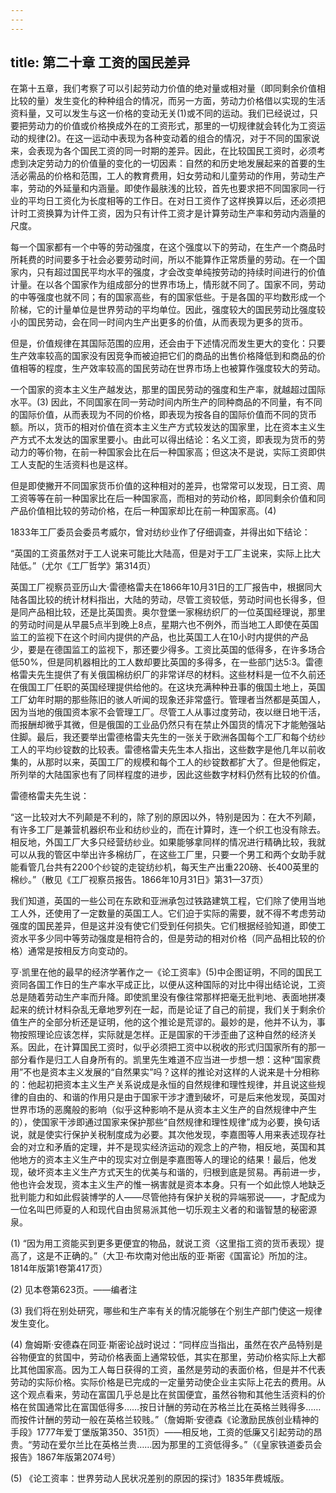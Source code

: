 ```yaml
---
---
---
```

title: 第二十章 工资的国民差异
---



在第十五章，我们考察了可以引起劳动力价值的绝对量或相对量（即同剩余价值相比较的量）发生变化的种种组合的情况，而另一方面，劳动力价格借以实现的生活资料量，又可以发生与这一价格的变动无关(1)或不同的运动。我们已经说过，只要把劳动力的价值或价格换成外在的工资形式，那里的一切规律就会转化为工资运动的规律(2)。在这一运动中表现为各种变动着的组合的情况，对于不同的国家说来，会表现为各个国民工资的同一时期的差异。因此，在比较国民工资时，必须考虑到决定劳动力的价值量的变化的一切因素：自然的和历史地发展起来的首要的生活必需品的价格和范围，工人的教育费用，妇女劳动和儿童劳动的作用，劳动生产率，劳动的外延量和内涵量。即使作最肤浅的比较，首先也要求把不同国家同一行业的平均日工资化为长度相等的工作日。在对日工资作了这样换算以后，还必须把计时工资换算为计件工资，因为只有计件工资才是计算劳动生产率和劳动内涵量的尺度。

每一个国家都有一个中等的劳动强度，在这个强度以下的劳动，在生产一个商品时所耗费的时间要多于社会必要劳动时间，所以不能算作正常质量的劳动。在一个国家内，只有超过国民平均水平的强度，才会改变单纯按劳动的持续时间进行的价值计量。在以各个国家作为组成部分的世界市场上，情形就不同了。国家不同，劳动的中等强度也就不同；有的国家高些，有的国家低些。于是各国的平均数形成一个阶梯，它的计量单位是世界劳动的平均单位。因此，强度较大的国民劳动比强度较小的国民劳动，会在同一时间内生产出更多的价值，从而表现为更多的货币。

但是，价值规律在其国际范围的应用，还会由于下述情况而发生更大的变化：只要生产效率较高的国家没有因竞争而被迫把它们的商品的出售价格降低到和商品的价值相等的程度，生产效率较高的国民劳动在世界市场上也被算作强度较大的劳动。

一个国家的资本主义生产越发达，那里的国民劳动的强度和生产率，就越超过国际水平。(3) 因此，不同国家在同一劳动时间内所生产的同种商品的不同量，有不同的国际价值，从而表现为不同的价格，即表现为按各自的国际价值而不同的货币额。所以，货币的相对价值在资本主义生产方式较发达的国家里，比在资本主义生产方式不太发达的国家里要小。由此可以得出结论：名义工资，即表现为货币的劳动力的等价物，在前一种国家会比在后一种国家高；但这决不是说，实际工资即供工人支配的生活资料也是这样。

但是即使撇开不同国家货币价值的这种相对的差异，也常常可以发现，日工资、周工资等等在前一种国家比在后一种国家高，而相对的劳动价格，即同剩余价值和同产品价值相比较的劳动价格，在后一种国家却比在前一种国家高。(4)

1833年工厂委员会委员考威尔，曾对纺纱业作了仔细调查，并得出如下结论：

“英国的工资虽然对于工人说来可能比大陆高，但是对于工厂主说来，实际上比大陆低。”（尤尔《工厂哲学》第314页）

英国工厂视察员亚历山大·雷德格雷夫在1866年10月31日的工厂报告中，根据同大陆各国比较的统计材料指出，大陆的劳动，尽管工资较低，劳动时间也长得多，但是同产品相比较，还是比英国贵。奥尔登堡一家棉纺织厂的一位英国经理说，那里的劳动时间是从早晨5点半到晚上8点，星期六也不例外，而当地工人即使在英国监工的监视下在这个时间内提供的产品，也比英国工人在10小时内提供的产品少，要是在德国监工的监视下，那还要少得多。工资比英国的低得多，在许多场合低50%，但是同机器相比的工人数却要比英国的多得多，在一些部门达5∶3。雷德格雷夫先生提供了有关俄国棉纺织厂的非常详尽的材料。这些材料是一位不久前还在俄国工厂任职的英国经理提供给他的。在这块充满种种丑事的俄国土地上，英国工厂幼年时期的那些陈旧的骇人听闻的现象还非常盛行。管理者当然都是英国人，因为当地的俄国资本家不会管理工厂。尽管工人从事过度劳动，夜以继日地干活，而报酬却微乎其微，但是俄国的工业品仍然只有在禁止外国货的情况下才能勉强站住脚。最后，我还要举出雷德格雷夫先生的一张关于欧洲各国每个工厂和每个纺纱工人的平均纱锭数的比较表。雷德格雷夫先生本人指出，这些数字是他几年以前收集的，从那时以来，英国工厂的规模和每个工人的纱锭数都扩大了。但是他假定，所列举的大陆国家也有了同样程度的进步，因此这些数字材料仍然有比较的价值。





雷德格雷夫先生说：

“这一比较对大不列颠是不利的，除了别的原因以外，特别是因为：在大不列颠，有许多工厂是兼营机器织布业和纺纱业的，而在计算时，连一个织工也没有除去。相反地，外国工厂大多只经营纺纱业。如果能够拿同样的情况进行精确比较，我就可以从我的管区中举出许多棉纺厂，在这些工厂里，只要一个男工和两个女助手就能看管几台共有2200个纱锭的走锭纺纱机，每天生产出重220磅、长400英里的棉纱。”（散见《工厂视察员报告。1866年10月31日》第31—37页）

我们知道，英国的一些公司在东欧和亚洲承包过铁路建筑工程，它们除了使用当地工人外，还使用了一定数量的英国工人。它们迫于实际的需要，就不得不考虑劳动强度的国民差异，但是这并没有使它们受到任何损失。它们根据经验知道，即使工资水平多少同中等劳动强度是相符合的，但是劳动的相对价格（同产品相比较的价格）通常是按相反方向变动的。

亨·凯里在他的最早的经济学著作之一《论工资率》(5)中企图证明，不同的国民工资同各国工作日的生产率水平成正比，以便从这种国际的对比中得出结论说，工资总是随着劳动生产率而升降。即使凯里没有像往常那样把毫无批判地、表面地拼凑起来的统计材料杂乱无章地罗列在一起，而是论证了自己的前提，我们关于剩余价值生产的全部分析还是证明，他的这个推论是荒谬的。最妙的是，他并不认为，事物按照理论应该怎样，实际就是怎样。正是国家的干涉歪曲了这种自然的经济关系。因此，在计算国民工资时，似乎必须把工资中以税收的形式归国家所有的那一部分看作是归工人自身所有的。凯里先生难道不应当进一步想一想：这种“国家费用”不也是资本主义发展的“自然果实”吗？这样的推论对这样的人说来是十分相称的：他起初把资本主义生产关系说成是永恒的自然规律和理性规律，并且说这些规律的自由的、和谐的作用只是由于国家干涉才遭到破坏，可是后来他发现，英国对世界市场的恶魔般的影响（似乎这种影响不是从资本主义生产的自然规律中产生的），使国家干涉即通过国家来保护那些“自然规律和理性规律”成为必要，换句话说，就是使实行保护关税制度成为必要。其次他发现，李嘉图等人用来表述现存社会的对立和矛盾的定理，并不是现实经济运动的观念上的产物，相反地，英国和其他地方的资本主义生产中的现实对立倒是李嘉图等人的理论的结果！最后，他发现，破坏资本主义生产方式天生的优美与和谐的，归根到底是贸易。再前进一步，他也许会发现，资本主义生产的惟一祸害就是资本本身。只有一个如此惊人地缺乏批判能力和如此假装博学的人——尽管他持有保护关税的异端邪说——，才配成为一位名叫巴师夏的人和现代自由贸易派其他一切乐观主义者的和谐智慧的秘密源泉。

(1) “因为用工资能买到更多更便宜的物品，就说工资〈这里指工资的货币表现〉提高了，这是不正确的。”（大卫·布坎南对他出版的亚·斯密《国富论》所加的注。1814年版第1卷第417页）

(2) 见本卷第623页。——编者注

(3) 我们将在别处研究，哪些和生产率有关的情况能够在个别生产部门使这一规律发生变化。

(4) 詹姆斯·安德森在同亚·斯密论战时说过：“同样应当指出，虽然在农产品特别是谷物便宜的贫国中，劳动价格表面上通常较低，其实在那里，劳动价格实际上大都比其他国家高。因为工人每日获得的工资，虽然是劳动的表面价格，但是并不代表劳动的实际价格。实际价格是已完成的一定量劳动使企业主实际上花去的费用。从这个观点看来，劳动在富国几乎总是比在贫国便宜，虽然谷物和其他生活资料的价格在贫国通常比在富国低得多……按日计酬的劳动在苏格兰比在英格兰贱得多……而按件计酬的劳动一般在英格兰较贱。”（詹姆斯·安德森《论激励民族创业精神的手段》1777年爱丁堡版第350、351页）——相反地，工资的低廉又引起劳动的昂贵。“劳动在爱尔兰比在英格兰贵……因为那里的工资低得多。”（《皇家铁道委员会报告》1867年版第2074号）

(5) 《论工资率：世界劳动人民状况差别的原因的探讨》1835年费城版。